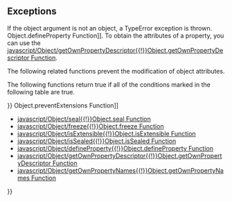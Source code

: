 {{Page_Title}}
{{Flags}}
{{Summary_Section|Returns true if existing property attributes and values cannot be modified in an object, and new properties cannot be added to the object.

}}
{{JS_Syntax|Formats={{JS_Syntax_Format
|Format= Object.isFrozen( object )}}
|Values={{JS_Syntax_Parameter
|Name=object
|Required=Required
|Description=The object to test.}}
}}
{{JS_Return_Value
|Description=true if all of the following are true:

* The object is non-extensible, which indicates that new properties cannot be added to the object.
* The configurable attribute is false for all existing properties.
* The writable attribute is false for all existing data properties.
If the object has no existing properties, the function returns true if the object is non-extensible.}}
==Exceptions==
If the object argument is not an object, a TypeError exception is thrown.
{{Remarks_Section
|Remarks=When the configurable attribute of a property is false , the property attributes cannot be changed and the property cannot be deleted. When writable is false , the data property value cannot be changed. When configurable is false and writable is true , the value and writable attributes can be changed.

For information about how to set property attributes, see [[javascript/Object/defineProperty{{!}}Object.defineProperty Function]]. To obtain the attributes of a property, you can use the [[javascript/Object/getOwnPropertyDescriptor{{!}}Object.getOwnPropertyDescriptor Function]].

The following related functions prevent the modification of object attributes.

{{{!}} class='wikitable'
{{!}}-
! Function
! Object is made non-extensible
! configurable is set to false for each property
! writable is set to false for each property
{{!}}-
{{!}} [[javascript/Object/preventExtensions{{!}}Object.preventExtensions]]
{{!}} Yes
{{!}} No
{{!}} No
{{!}}-
{{!}} [[javascript/Object/seal{{!}}Object.seal]]
{{!}} Yes
{{!}} Yes
{{!}} No
{{!}}-
{{!}} [[javascript/Object/freeze{{!}}Object.freeze]]
{{!}} Yes
{{!}} Yes
{{!}} Yes
{{!}}} 
The following functions return true if all of the conditions marked in the following table are true.

{{{!}} class='wikitable'
{{!}}-
! Function
! Object is extensible?
! configurable is false for all properties?
! writable is false for all data properties?
{{!}}-
{{!}} [[javascript/Object/isExtensible{{!}}Object.isExtensible]]
{{!}} Yes
{{!}} No
{{!}} No
{{!}}-
{{!}} [[javascript/Object/isSealed{{!}}Object.isSealed]]
{{!}} No
{{!}} Yes
{{!}} No
{{!}}-
{{!}} '''Object.isFrozen'''
{{!}} No
{{!}} Yes
{{!}} Yes
{{!}}} 
}}
{{Examples_Section
|Not_required=No
|Examples={{Single_Example
|Language=JavaScript
|Description=The following example illustrates the use of the '''Object.isFrozen''' function.

|Code= // Create an object that has two properties.
 var obj = { pasta: "spaghetti", length: 10 };
 
 // Freeze the object, and verify that it is frozen.
 Object.freeze(obj);
 document.write(obj.isFrozen());
 
 // Try to add a new property, and then verify that it is not added. 
 obj.newProp = 50;
 document.write (obj.newProp);
 document.write ("&lt;br/&gt;");
 
 // Try to delete a property, and then verify that it is still present.
 delete obj.length;
 document.write (obj.length);
 document.write ("&lt;br/&gt; ");
 
 // Try to change a property value, and then verify that it is not changed.
 obj.pasta = "linguini";
 document.write (obj.pasta);
 
 // Output:
 // true
 // undefined
 // 10
 // spaghetti
}}}}
{{See_Also_Section
|Manual_links=* [[javascript/Object/preventExtensions{{!}}Object.preventExtensions Function]]
* [[javascript/Object/seal{{!}}Object.seal Function]]
* [[javascript/Object/freeze{{!}}Object.freeze Function]]
* [[javascript/Object/isExtensible{{!}}Object.isExtensible Function]]
* [[javascript/Object/isSealed{{!}}Object.isSealed Function]]
* [[javascript/Object/defineProperty{{!}}Object.defineProperty Function]]
* [[javascript/Object/getOwnPropertyDescriptor{{!}}Object.getOwnPropertyDescriptor Function]]
* [[javascript/Object/getOwnPropertyNames{{!}}Object.getOwnPropertyNames Function]]
}}
{{Topics | JS Basic}}

{{External_Attribution
|Is_CC-BY-SA=No
|Sources=MSDN
|MDN_link=
|MSDN_link=http://msdn.microsoft.com/en-us/library/ie/ff806185(v=vs.94).aspx
|HTML5Rocks_link=
}}
